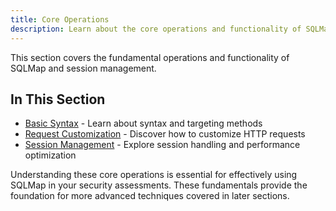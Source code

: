 ```yaml
---
title: Core Operations
description: Learn about the core operations and functionality of SQLMap
---
```


This section covers the fundamental operations and functionality of SQLMap and session management.

## In This Section

- [Basic Syntax](/docs/sqlmap/core-operations/basic-syntax) - Learn about syntax and targeting methods
- [Request Customization](/docs/sqlmap/core-operations/request-customization) - Discover how to customize HTTP requests
- [Session Management](/docs/sqlmap/core-operations/session-management) - Explore session handling and performance optimization

Understanding these core operations is essential for effectively using SQLMap in your security assessments. These fundamentals provide the foundation for more advanced techniques covered in later sections.
